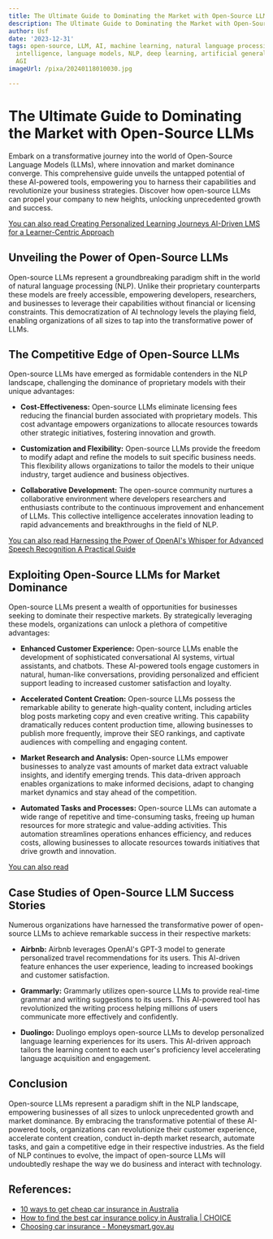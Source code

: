 ```yaml
---
title: The Ultimate Guide to Dominating the Market with Open-Source LLMs
description: The Ultimate Guide to Dominating the Market with Open-Source LLMs
author: Usf
date: '2023-12-31'
tags: open-source, LLM, AI, machine learning, natural language processing, artificial
  intelligence, language models, NLP, deep learning, artificial general intelligence,
  AGI
imageUrl: /pixa/20240118010030.jpg

---
```

#  **The Ultimate Guide to  Dominating the Market with Open-Source  LLMs**

Embark on  a transformative journey into the world of Open-Source Language Models (LLMs), where innovation and market dominance converge. This comprehensive guide unveils the untapped potential of these AI-powered tools, empowering you to harness their capabilities and revolutionize your business strategies. Discover  how  open-source LLMs  can  propel your company to new heights, unlocking unprecedented growth and  success.

[You  can also read Creating Personalized Learning Journeys AI-Driven LMS for a  Learner-Centric Approach](Creating%20Personalized%20Learning%20Journeys%20AI-Driven%20LMS%20for%20a%20Learner-Centric%20Approach)


## **Unveiling the Power of Open-Source LLMs**

Open-source LLMs represent a groundbreaking paradigm shift in the world of natural language processing (NLP). Unlike their proprietary counterparts these  models are freely accessible,  empowering developers, researchers, and businesses to leverage  their capabilities without financial or  licensing constraints. This democratization of AI technology levels the  playing field, enabling organizations of all sizes to tap into the  transformative power of LLMs.

## **The Competitive Edge of  Open-Source LLMs**

Open-source LLMs have emerged as formidable contenders in the NLP landscape, challenging the dominance of proprietary models with their unique advantages:

* **Cost-Effectiveness:** Open-source LLMs eliminate licensing fees reducing the financial burden associated with proprietary models. This cost advantage empowers organizations to allocate resources towards other strategic initiatives, fostering innovation and growth.

* **Customization and Flexibility:** Open-source LLMs provide the freedom to modify adapt and refine the models to  suit  specific business needs. This flexibility allows organizations  to tailor the models to their unique industry, target audience  and business objectives.

* **Collaborative Development:** The open-source community nurtures a collaborative environment where developers researchers  and enthusiasts contribute to the continuous improvement  and enhancement  of LLMs. This collective intelligence accelerates innovation leading to rapid advancements and breakthroughs  in the  field of NLP.

[You can also read Harnessing  the Power of OpenAI's Whisper for  Advanced Speech Recognition A  Practical Guide](Harnessing%20the%20Power%20of%20OpenAI%27s%20Whisper%20for%20Advanced%20Speech%20Recognition%20A%20Practical%20Guide)


## **Exploiting Open-Source LLMs  for Market Dominance**

Open-source LLMs present a wealth of opportunities for businesses seeking  to  dominate their  respective markets. By strategically leveraging  these models, organizations can unlock a plethora of competitive advantages:

* **Enhanced  Customer Experience:**  Open-source LLMs enable the development of sophisticated conversational AI systems, virtual assistants, and chatbots. These  AI-powered tools engage customers in natural, human-like conversations,  providing personalized and efficient support leading to increased  customer satisfaction and loyalty.

* **Accelerated Content  Creation:** Open-source LLMs possess  the remarkable ability to generate high-quality content, including articles blog posts marketing  copy and even creative writing. This capability dramatically reduces content production time, allowing businesses to publish more frequently, improve their SEO rankings, and captivate audiences with compelling and engaging content.

* **Market Research and  Analysis:** Open-source LLMs empower businesses to analyze vast amounts of market data extract valuable insights, and identify emerging trends. This data-driven approach enables organizations  to make informed decisions, adapt to changing market dynamics  and stay ahead of the competition.

* **Automated Tasks and Processes:** Open-source LLMs can automate a wide range of repetitive and  time-consuming tasks,  freeing up  human resources for more strategic and value-adding activities. This automation  streamlines operations enhances efficiency, and reduces costs, allowing businesses to allocate resources towards initiatives that drive growth and innovation.

[You can also read ]()


## **Case Studies of  Open-Source LLM Success  Stories**

Numerous  organizations have harnessed  the transformative power of open-source LLMs to achieve remarkable success in their respective  markets:

* **Airbnb:** Airbnb leverages OpenAI's GPT-3 model  to generate personalized travel recommendations for its users. This AI-driven  feature enhances the user experience, leading to increased bookings and  customer satisfaction.

* **Grammarly:** Grammarly utilizes open-source LLMs to provide real-time grammar and writing suggestions to its  users. This AI-powered tool has revolutionized  the writing process helping millions of users communicate more effectively and confidently.

* **Duolingo:** Duolingo employs open-source LLMs  to develop personalized language learning experiences for its users. This AI-driven approach tailors the  learning content to each user's proficiency level accelerating language acquisition and engagement.

## **Conclusion**

Open-source LLMs represent a paradigm shift in the NLP landscape, empowering businesses of all sizes to unlock unprecedented growth and market dominance.  By embracing the transformative potential of these AI-powered tools, organizations can revolutionize their customer experience, accelerate content creation, conduct in-depth  market research, automate tasks, and gain a competitive edge  in their respective industries. As  the field of NLP continues to evolve, the impact of  open-source LLMs will undoubtedly reshape the way we do business and interact  with  technology.

## References:
- [10 ways to get cheap car insurance in Australia](https://www.insurancebusinessmag.com/au/guides/10-ways-to-get-cheap-car-insurance-in-australia-438741.aspx)
- [How to find the best car insurance policy in Australia | CHOICE](https://www.choice.com.au/money/insurance/car/buying-guides/car-insurance)
- [Choosing car insurance - Moneysmart.gov.au](https://moneysmart.gov.au/car-insurance/choosing-car-insurance)
